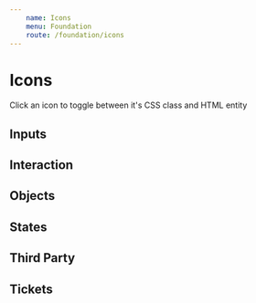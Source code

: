 ```yaml
---
    name: Icons
    menu: Foundation
    route: /foundation/icons
---
```





# Icons

Click an icon to toggle between it's CSS class and HTML entity

## Inputs
<Row>
    <IconExample type="checkbox-off" entity={'&#xe906;'} />
    <IconExample type="checkbox-on" entity={'&#xe907;'} />
    <IconExample type="dropdown" entity={'&#xe908;'} />
    <IconExample type="radio-off" entity={'&#xe93f;'} />
    <IconExample type="radio-on" entity={'&#xe940;'} />
</Row>

## Interaction
<Row>
    <IconExample type="back" entity={'&#xe909;'} />    
    <IconExample type="call" entity={'&#xe90a;'} />
    <IconExample type="carat-down" entity={'&#xe90b;'} />
    <IconExample type="carat-left" entity={'&#xe90c;'} />
    <IconExample type="carat-right" entity={'&#xe90d;'} />
    <IconExample type="carat-up" entity={'&#xe90e;'} />
    <IconExample type="caution" entity={'&#xe90f;'} />
    <IconExample type="chat" entity={'&#xe910;'} />
    <IconExample type="check" entity={'&#xe911;'} />
    <IconExample type="close-circle" entity={'&#xe912;'} />
    <IconExample type="close" entity={'&#xe913;'} />
    <IconExample type="copy" entity={'&#xe914;'} />
    <IconExample type="delete" entity={'&#xe915;'} />
    <IconExample type="edit" entity={'&#xe916;'} />
    <IconExample type="email-send" entity={'&#xe917;'} />
    <IconExample type="favorite-filled" entity={'&#xe918;'} />
    <IconExample type="favorite" entity={'&#xe919;'} />
    <IconExample type="filter" entity={'&#xe91a;'} />
    <IconExample type="info" entity={'&#xe91b;'} />
    <IconExample type="location" entity={'&#xe91c;'} />
    <IconExample type="menu" entity={'&#xe91d;'} />
    <IconExample type="minus-circle" entity={'&#xe91e;'} />
    <IconExample type="minus" entity={'&#xe91f;'} />
    <IconExample type="more" entity={'&#xe920;'} />
    <IconExample type="plus-circle" entity={'&#xe921;'} />
    <IconExample type="plus" entity={'&#xe922;'} />
    <IconExample type="recent-arrow" entity={'&#xe923;'} />
    <IconExample type="refresh" entity={'&#xe924;'} />
    <IconExample type="search" entity={'&#xe925;'} />
    <IconExample type="share-android" entity={'&#xe926;'} />
    <IconExample type="share-ios" entity={'&#xe927;'} />
    <IconExample type="target" entity={'&#xe928;'} />
    <IconExample type="transfer" entity={'&#xe929;'} />
</Row>

## Objects
<Row>
    <IconExample type="bell" entity={'&#xe900;'} />
    <IconExample type="building" entity={'&#xe901;'} />
    <IconExample type="calendar-multi" entity={'&#xe902;'} />
    <IconExample type="calendar" entity={'&#xe903;'} />
    <IconExample type="camera" entity={'&#xe904;'} />
    <IconExample type="checklist" entity={'&#xe905;'} />
    <IconExample type="cog" entity={'&#xe92a;'} />
    <IconExample type="eye-filled" entity={'&#xe92b;'} />
    <IconExample type="eye" entity={'&#xe92c;'} />
    <IconExample type="flame" entity={'&#xe92d;'} />
    <IconExample type="gift-box" entity={'&#xe92e;'} />
    <IconExample type="home" entity={'&#xe92f;'} />
    <IconExample type="id-face" entity={'&#xe930;'} />
    <IconExample type="id-touch" entity={'&#xe931'} />
    <IconExample type="location-user" entity={'&#xe932;'} />
    <IconExample type="lock" entity={'&#xe933;'} />
    <IconExample type="map" entity={'&#xe934;'} />
    <IconExample type="money" entity={'&#xe935;'} />
    <IconExample type="news" entity={'&#xe936;'} />
    <IconExample type="paper-airplane" entity={'&#xe937;'} />
    <IconExample type="receipt" entity={'&#xe938;'} />
    <IconExample type="sale" entity={'&#xe939;'} />
    <IconExample type="seat" entity={'&#xe93a;'} />
    <IconExample type="ticket-in-hand" entity={'&#xe93c;'} />
    <IconExample type="ticket" entity={'&#xe93d;'} />
    <IconExample type="user" entity={'&#xe93e;'} />
</Row>

## States
<Row>
    <IconExample type="state-fail" entity={'&#xe941;'} />
    <IconExample type="state-future" entity={'&#xe942;'} />
    <IconExample type="state-in-process" entity={'&#xe943;'} />
    <IconExample type="state-success" entity={'&#xe944;'} />
    <IconExample type="state-warning" entity={'&#xe945;'} />
</Row>

## Third Party
<Row>
    <IconExample type="apple" entity={'&#xe946;'} />
    <IconExample type="facebook-square" entity={'&#xe947;'} />
    <IconExample type="facebook" entity={'&#xe948;'} />
    <IconExample type="instagram" entity={'&#xe949;'} />
    <IconExample type="linkedin" entity={'&#xe94a;'} />
    <IconExample type="play-store" entity={'&#xe94b;'} />
    <IconExample type="twitter" entity={'&#xe94c;'} />
</Row>

## Tickets
<Row>
    <IconExample type="ticket-electronic" entity={'&#xe94d;'} />
    <IconExample type="ticket-guarantee-filled" entity={'&#xe94e;'} />
    <IconExample type="ticket-guarantee" entity={'&#xe94f;'} />
    <IconExample type="ticket-instant" entity={'&#xe950;'} />
    <IconExample type="ticket-mobile" entity={'&#xe951;'} />
    <IconExample type="ticket-note" entity={'&#xe952;'} />
    <IconExample type="ticket-pdf" entity={'&#xe953;'} />
    <IconExample type="ticket-pick-up" entity={'&#xe954;'} />
    <IconExample type="ticket-preferred" entity={'&#xe955;'} />
    <IconExample type="ticket-print" entity={'&#xe956;'} />
    <IconExample type="ticket-transfer" entity={'&#xe957;'} />
    <IconExample type="ticket-truck" entity={'&#xe958;'} />
    <IconExample type="ticket-zone" entity={'&#xe959;'} />
</Row>
